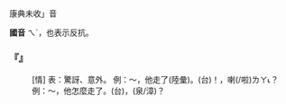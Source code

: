 
=={{ruby|誒|ㄟˊ}}==

康典未收{{ruby|「|ㄟˊ}}{{ruby|/|ㄝˊ}}」音

'''國音''' <rt>ㄟˊ</rt>{{ruby|/|ㄝˊ}}，也表示反抗。

    

==='''『{{ruby|誒|ㄟˊ}}{{ruby|/|ㄝˊ}}』'''===
: [情] 表：驚訝、意外。 例：～，他走了(陸彙)。(台){{ruby|哈|ㄏㆩˊ}}！，{{ruby|伊|ㄧ}}{{ruby|去|ㄎㄧ˪}}喇(/啦)<rt>ㄌㄚ˪</rt>？ 例：～，他怎麼走了。(台){{ruby|哎|ㄞˊ}}，{{ruby|伊|ㄧ}}{{ruby|哪|ㄋㄚˋ}}{{ruby|會|ㄨㆤ˫}}{{ruby|/|ㆤ˫}}(泉/漳){{ruby|做|ㄗㄨㆤ˪}}{{ruby|/|ㄗㄜ˪}}{{ruby|伊|ㄧ}}{{ruby|去|ㄎㄧ˪}}？
    

